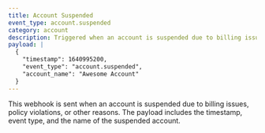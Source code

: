 ```yaml
---
title: Account Suspended
event_type: account.suspended
category: account
description: Triggered when an account is suspended due to billing issues, policy violations, or other reasons
payload: |
  {
    "timestamp": 1640995200,
    "event_type": "account.suspended",
    "account_name": "Awesome Account"
  }
---
```


This webhook is sent when an account is suspended due to billing issues, policy violations, or other reasons. The payload includes the timestamp, event type, and the name of the suspended account.